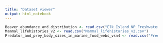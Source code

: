 ---
title: "Dataset viewer"
output: html_notebook
---

```{r}
Beaver_abundance_and_distribution <- read.csv("Elk_Island_NP_Freshwater_Beaver_Lodge_Occurrence_1959-2015_data.csv")
Mammal_lifehistories_v2 <- read.csv("Mammal_lifehistories_v2.csv")
Predator_and_prey_body_sizes_in_marine_food_webs_vsn4 <- read.csv("Predator_and_prey_body_sizes_in_marine_food_webs_vsn4.csv")
```

